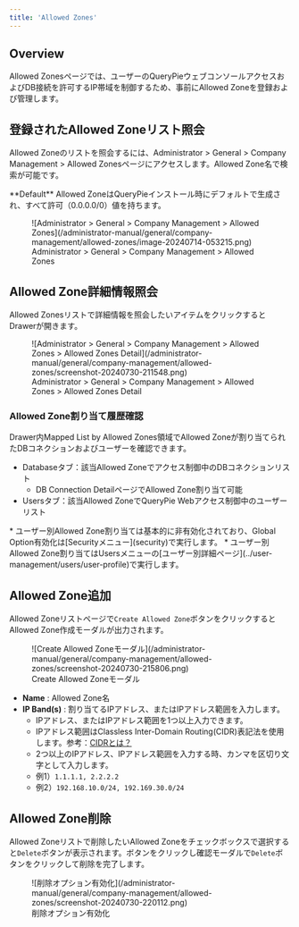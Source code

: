 ```yaml
---
title: 'Allowed Zones'
---
```



## Overview

Allowed Zonesページでは、ユーザーのQueryPieウェブコンソールアクセスおよびDB接続を許可するIP帯域を制御するため、事前にAllowed Zoneを登録および管理します。


## 登録されたAllowed Zoneリスト照会

Allowed Zoneのリストを照会するには、Administrator &gt; General &gt; Company Management &gt; Allowed Zonesページにアクセスします。Allowed Zone名で検索が可能です。

<Callout type="info">
**Default**  Allowed ZoneはQueryPieインストール時にデフォルトで生成され、すべて許可（0.0.0.0/0）値を持ちます。
</Callout>

<figure data-layout="center" data-align="center">
![Administrator &gt; General &gt; Company Management &gt; Allowed Zones](/administrator-manual/general/company-management/allowed-zones/image-20240714-053215.png)
<figcaption>
Administrator &gt; General &gt; Company Management &gt; Allowed Zones
</figcaption>
</figure>


## Allowed Zone詳細情報照会

Allowed Zonesリストで詳細情報を照会したいアイテムをクリックするとDrawerが開きます。

<figure data-layout="center" data-align="center">
![Administrator &gt; General &gt; Company Management &gt; Allowed Zones &gt; Allowed Zones Detail](/administrator-manual/general/company-management/allowed-zones/screenshot-20240730-211548.png)
<figcaption>
Administrator &gt; General &gt; Company Management &gt; Allowed Zones &gt; Allowed Zones Detail
</figcaption>
</figure>

### Allowed Zone割り当て履歴確認

Drawer内Mapped List by Allowed Zones領域でAllowed Zoneが割り当てられたDBコネクションおよびユーザーを確認できます。

* Databaseタブ：該当Allowed Zoneでアクセス制御中のDBコネクションリスト
    * DB Connection DetailページでAllowed Zone割り当て可能
* Usersタブ：該当Allowed ZoneでQueryPie Webアクセス制御中のユーザーリスト

<Callout type="info">
* ユーザー別Allowed Zone割り当ては基本的に非有効化されており、Global Option有効化は[Securityメニュー](security)で実行します。
* ユーザー別Allowed Zone割り当てはUsersメニューの[ユーザー別詳細ページ](../user-management/users/user-profile)で実行します。
</Callout>


## Allowed Zone追加

Allowed Zoneリストページで`Create Allowed Zone`ボタンをクリックするとAllowed Zone作成モーダルが出力されます。

<figure data-layout="center" data-align="center">
![Create Allowed Zoneモーダル](/administrator-manual/general/company-management/allowed-zones/screenshot-20240730-215806.png)
<figcaption>
Create Allowed Zoneモーダル
</figcaption>
</figure>

*  **Name**  : Allowed Zone名
*  **IP Band(s)**  : 割り当てるIPアドレス、またはIPアドレス範囲を入力します。
    * IPアドレス、またはIPアドレス範囲を1つ以上入力できます。
    * IPアドレス範囲はClassless Inter-Domain Routing(CIDR)表記法を使用します。参考：[CIDRとは？](https://aws.amazon.com/ko/what-is/cidr/)
    * 2つ以上のIPアドレス、IPアドレス範囲を入力する時、カンマを区切り文字として入力します。
    * 例1）`1.1.1.1, 2.2.2.2`
    * 例2）`192.168.10.0/24, 192.169.30.0/24`


## Allowed Zone削除

Allowed Zoneリストで削除したいAllowed Zoneをチェックボックスで選択すると`Delete`ボタンが表示されます。ボタンをクリックし確認モーダルで`Delete`ボタンをクリックして削除を完了します。

<figure data-layout="center" data-align="center">
![削除オプション有効化](/administrator-manual/general/company-management/allowed-zones/screenshot-20240730-220112.png)
<figcaption>
削除オプション有効化
</figcaption>
</figure>


